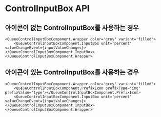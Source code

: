 

<Meta of={SelectStories} />

# ControlInputBox API

## 아이콘이 없는 ControlInputBox를 사용하는 경우

```tsx
<QueueControlInputBoxComponent.Wrapper color='grey' variant='filled'>
    <QueueControlInputBoxComponent.InputBox unit='percent' valueChangeEvent={inputValueChanges}></QueueControlInputBoxComponent.InputBox>
</QueueControlInputBoxComponent.Wrapper>
```


## 아이콘이 있는 ControlInputBox를 사용하는 경우

```tsx
<QueueControlInputBoxComponent.Wrapper color='grey' variant='filled'>
    <QueueControlInputBoxComponent.PrefixIcon prefixType='img' prefixValue='type'></QueueControlInputBoxComponent.PrefixIcon>
    <QueueControlInputBoxComponent.InputBox unit='percent' valueChangeEvent={inputValueChanges}></QueueControlInputBoxComponent.InputBox>
</QueueControlInputBoxComponent.Wrapper>
```